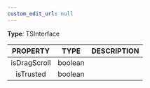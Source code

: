 ```yaml
---
custom_edit_url: null
---
```


<div>

</div>

**Type**: TSInterface

|PROPERTY|TYPE|DESCRIPTION|
|:---:|:---:|:---:|
|isDragScroll|boolean||
|isTrusted|boolean||

